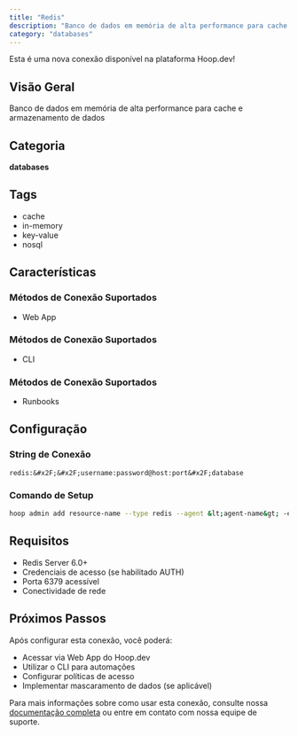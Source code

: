 ```yaml
---
title: "Redis"
description: "Banco de dados em memória de alta performance para cache e armazenamento de dados"
category: "databases"
---
```



<Prerequisites />

<Info>
Esta é uma nova conexão disponível na plataforma Hoop.dev!
</Info>

## Visão Geral

Banco de dados em memória de alta performance para cache e armazenamento de dados

## Categoria
**databases**

## Tags
- cache
- in-memory
- key-value
- nosql

## Características

### Métodos de Conexão Suportados
- Web App
### Métodos de Conexão Suportados
- CLI
### Métodos de Conexão Suportados
- Runbooks

## Configuração

### String de Conexão
```
redis:&#x2F;&#x2F;username:password@host:port&#x2F;database
```

### Comando de Setup
```bash
hoop admin add resource-name --type redis --agent &lt;agent-name&gt; -e CONNECTION_STRING&#x3D;&#39;redis:&#x2F;&#x2F;user:pass@localhost:6379&#x2F;0&#39;
```

## Requisitos

- Redis Server 6.0+
- Credenciais de acesso (se habilitado AUTH)
- Porta 6379 acessível
- Conectividade de rede

## Próximos Passos

Após configurar esta conexão, você poderá:
- Acessar via Web App do Hoop.dev
- Utilizar o CLI para automações
- Configurar políticas de acesso
- Implementar mascaramento de dados (se aplicável)

Para mais informações sobre como usar esta conexão, consulte nossa [documentação completa](/) ou entre em contato com nossa equipe de suporte. 
